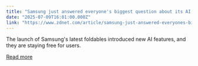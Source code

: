 ```yaml
---
title: "Samsung just answered everyone's biggest question about its AI strategy"
date: "2025-07-09T16:01:00.000Z"
link: "https://www.zdnet.com/article/samsung-just-answered-everyones-biggest-question-about-its-ai-strategy/"
---
```


The launch of Samsung's latest foldables introduced new AI features, and they are staying free for users.

[Read more](https://www.zdnet.com/article/samsung-just-answered-everyones-biggest-question-about-its-ai-strategy/)
